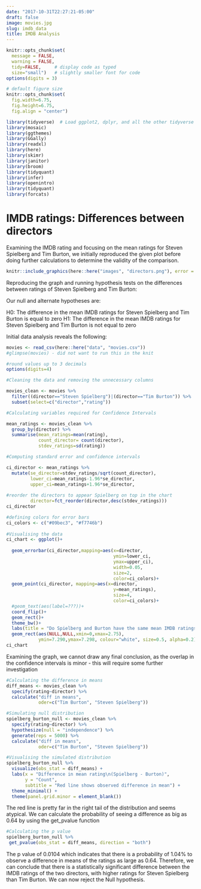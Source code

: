 ```yaml
---
date: "2017-10-31T22:27:21-05:00"
draft: false
image: movies.jpg
slug: imdb_data
title: IMDB Analysis
---
```


```r
knitr::opts_chunk$set(
  message = FALSE, 
  warning = FALSE, 
  tidy=FALSE,     # display code as typed
  size="small")   # slightly smaller font for code
options(digits = 3)

# default figure size
knitr::opts_chunk$set(
  fig.width=6.75, 
  fig.height=6.75,
  fig.align = "center")
```


```r
library(tidyverse)  # Load ggplot2, dplyr, and all the other tidyverse packages
library(mosaic)
library(ggthemes)
library(GGally)
library(readxl)
library(here)
library(skimr)
library(janitor)
library(broom)
library(tidyquant)
library(infer)
library(openintro)
library(tidyquant)
library(forcats)
```



# IMDB ratings: Differences between directors

Examining the IMDB rating and focusing on the mean ratings for Steven Spielberg and Tim Burton, we initially reproduced the given plot before doing further calculations to determine the validity of the comparison.

```r
knitr::include_graphics(here::here("images", "directors.png"), error = FALSE)
```

Reproducing the graph and running hypothesis tests on the differences between ratings of Steven Spielberg and Tim Burton: 

Our null and alternate hypotheses are:

H0: The difference in the mean IMDB ratings for Steven Spielberg and Tim Burton is equal to zero
H1: The difference in the mean IMDB ratings for Steven Spielberg and Tim Burton is not equal to zero

Initial data analysis reveals the following:

```r
movies <- read_csv(here::here("data", "movies.csv"))
#glimpse(movies) - did not want to run this in the knit

#round values up to 3 decimals
options(digits=4)

#Cleaning the data and removing the unnecessary columns 

movies_clean <- movies %>% 
  filter((director=="Steven Spielberg")|(director=="Tim Burton")) %>% 
  subset(select=c("director","rating"))

#Calculating variables required for Confidence Intervals

mean_ratings <- movies_clean %>% 
  group_by(director) %>% 
  summarise(mean_ratings=mean(rating),
            count_director= count(director),
            stdev_ratings=sd(rating)) 

#Computing standard error and confidence intervals

ci_director <- mean_ratings %>% 
  mutate(se_director=stdev_ratings/sqrt(count_director),
         lower_ci=mean_ratings-1.96*se_director,
         upper_ci=mean_ratings+1.96*se_director,
         
#reorder the directors to appear Spielberg on top in the chart
         director=fct_reorder(director,desc(stdev_ratings)))
ci_director

#defining colors for error bars
ci_colors <- c("#09bec3", "#f7746b")
  
#Visualising the data
ci_chart <- ggplot()+
                    
  geom_errorbar(ci_director,mapping=aes(x=director, 
                                        ymin=lower_ci, 
                                        ymax=upper_ci),
                                        width=0.05,
                                        size=2,
                                        color=ci_colors)+
  geom_point(ci_director, mapping=aes(x=director,
                                        y=mean_ratings),
                                        size=4,
                                        color=ci_colors)+
  #geom_text(aes(label=???))+
  coord_flip()+
  geom_rect()+
  theme_bw()+
  labs(title = "Do Spielberg and Burton have the same mean IMDB ratings?",subtitle = "95% Confidence intervals overlap",x="",y="Mean IMDB Rating")+
  geom_rect(aes(NULL,NULL,xmin=0,xmax=2.75),
            ymin=7.290,ymax=7.298, colour="white", size=0.5, alpha=0.2)
ci_chart
```

Examining the graph, we cannot draw any final conclusion, as the overlap in the confidence intervals is minor - this will require some further investigation

```r
#Calculating the difference in means
diff_means <- movies_clean %>% 
  specify(rating~director) %>% 
  calculate("diff in means",
            oder=c("Tim Burton", "Steven Spielberg"))

#Simulating null distribution
spielberg_burton_null <- movies_clean %>% 
  specify(rating~director) %>% 
  hypothesize(null = "independence") %>% 
  generate(reps = 5000) %>% 
  calculate("diff in means",
            oder=c("Tim Burton", "Steven Spielberg"))

#Visualising the simulated distribution 
spielberg_burton_null %>% 
  visualize(obs_stat = diff_means) + 
  labs(x = "Difference in mean rating\n(Spielberg - Burton)",
       y = "Count",
       subtitle = "Red line shows observed difference in mean") +
  theme_minimal() +
  theme(panel.grid.minor = element_blank())
```

The red line is pretty far in the right tail of the distribution and seems atypical. We can calculate the probability of seeing a difference as big as 0.64 by using the get_pvalue function

```r

#Calculating the p value
spielberg_burton_null %>% 
 get_pvalue(obs_stat = diff_means, direction = "both")

```

The p value of 0.0104 which indicates that there is a probability of 1.04% to observe a difference in means of the ratings as large as 0.64. 
Therefore, we can conclude that there is a statistically significant difference between the IMDB ratings of the two directors, with higher ratings for Steven Spielberg than Tim Burton. We can now reject the Null hypothesis.